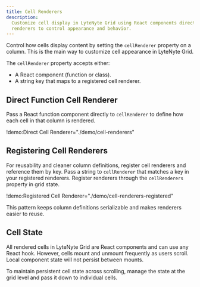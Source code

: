 ```yaml
---
title: Cell Renderers
description:
  Customize cell display in LyteNyte Grid using React components directly or through registered
  renderers to control appearance and behavior.
---
```


Control how cells display content by setting the `cellRenderer` property on a column. This is the
main way to customize cell appearance in LyteNyte Grid.

The `cellRenderer` property accepts either:

- A React component (function or class).
- A string key that maps to a registered cell renderer.

## Direct Function Cell Renderer

Pass a React function component directly to `cellRenderer` to define how each cell in that column is
rendered.

!demo:Direct Cell Renderer="./demo/cell-renderers"

## Registering Cell Renderers

For reusability and cleaner column definitions, register cell renderers and reference them by key.
Pass a string to `cellRenderer` that matches a key in your registered renderers. Register renderers
through the `cellRenderers` property in grid state.

!demo:Registered Cell Renderer="./demo/cell-renderers-registered"

This pattern keeps column definitions serializable and makes renderers easier to reuse.

## Cell State

All rendered cells in LyteNyte Grid are React components and can use any React hook. However, cells
mount and unmount frequently as users scroll. Local component state will not persist between mounts.

To maintain persistent cell state across scrolling, manage the state at the grid level and pass it
down to individual cells.
